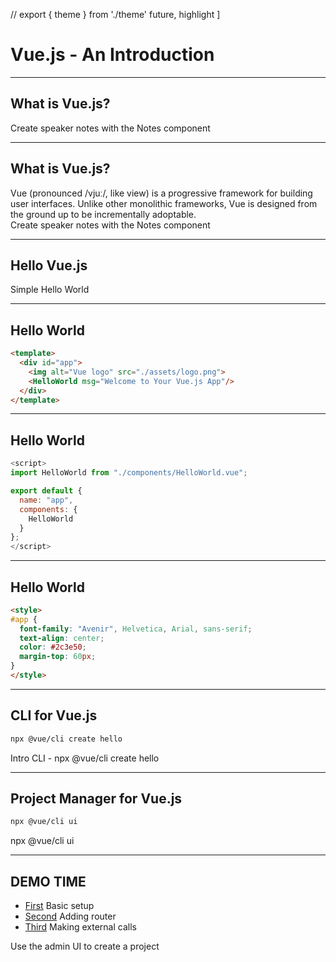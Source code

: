 // export { theme } from './theme'
  future,
  highlight
]

<Head>
  <title>Vue.js - An Introduction</title>
</Head>

# Vue.js - An Introduction

---

## What is Vue.js?

<Notes>
Create speaker notes with the Notes component
</Notes>

---

## What is Vue.js?

<div>
  Vue (pronounced /vjuː/, like view) is a progressive framework for building user interfaces. Unlike other monolithic frameworks, Vue is designed from the ground up to be incrementally adoptable.
</div>

<Notes>
Create speaker notes with the Notes component
</Notes>

---

## Hello Vue.js


<Notes>
Simple Hello World
</Notes>

---

## Hello World

```html
<template>
  <div id="app">
    <img alt="Vue logo" src="./assets/logo.png">
    <HelloWorld msg="Welcome to Your Vue.js App"/>
  </div>
</template>
```

<Notes>

</Notes>

---

## Hello World

```javascript
<script>
import HelloWorld from "./components/HelloWorld.vue";

export default {
  name: "app",
  components: {
    HelloWorld
  }
};
</script>
```

<Notes>

</Notes>

---

## Hello World

```html
<style>
#app {
  font-family: "Avenir", Helvetica, Arial, sans-serif;
  text-align: center;
  color: #2c3e50;
  margin-top: 60px;
}
</style>

```

<Notes>

</Notes>

---

## CLI for Vue.js

```bash
npx @vue/cli create hello
```

<Notes>
Intro CLI
-  npx @vue/cli create hello
</Notes>

---

## Project Manager for Vue.js

```bash
npx @vue/cli ui
```
<Notes>
npx @vue/cli ui
</Notes>

---

## DEMO TIME

* [First](https://vueshop-1.akjs.nz) Basic setup
* [Second](https://vueshop-2.akjs.nz) Adding router
* [Third](https://vueshop-3.akjs.nz) Making external calls
<Notes>
Use the admin UI to create a project
</Notes>
